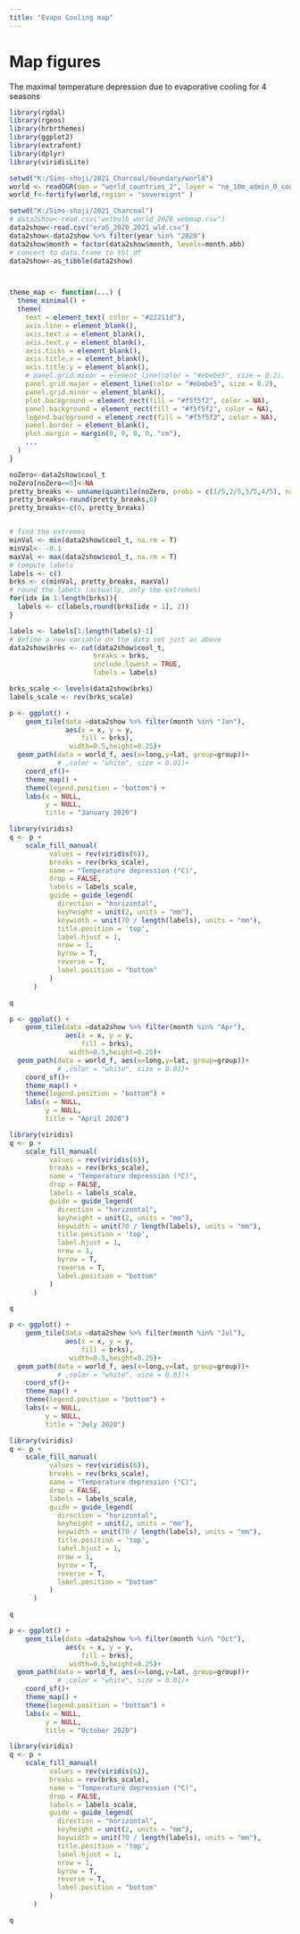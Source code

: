 ---
title: "Evapo Cooling map"
---
# Map figures

The maximal temperature depression due to evaporative cooling for 4 seasons
```{r, echo=FALSE, message=FALSE, results='hide',warning=FALSE}
library(rgdal)
library(rgeos)
library(hrbrthemes)
library(ggplot2)
library(extrafont) 
library(dplyr)
library(viridisLite)

setwd("K:/Sims-shoji/2021_Charcoal/boundary/world")
world <- readOGR(dsn = "world_countries_2", layer = "ne_10m_admin_0_countries")
world_f<-fortify(world,region = "sovereignt" )
```


```{r,  echo=FALSE, message=FALSE, results='hide',warning=FALSE}
setwd("K:/Sims-shoji/2021_Charcoal")
# data2show<-read.csv("wetbulb_world_2020_webmap.csv")
data2show<-read.csv("era5_2020_2021_wld.csv")
data2show<-data2show %>% filter(year %in% "2020")
data2show$month = factor(data2show$month, levels=month.abb)
# concert to data.frame to tbl_df
data2show<-as_tibble(data2show)



theme_map <- function(...) {
  theme_minimal() +
  theme(
    text = element_text( color = "#22211d"),
    axis.line = element_blank(),
    axis.text.x = element_blank(),
    axis.text.y = element_blank(),
    axis.ticks = element_blank(),
    axis.title.x = element_blank(),
    axis.title.y = element_blank(),
    # panel.grid.minor = element_line(color = "#ebebe5", size = 0.2),
    panel.grid.major = element_line(color = "#ebebe5", size = 0.2),
    panel.grid.minor = element_blank(),
    plot.background = element_rect(fill = "#f5f5f2", color = NA), 
    panel.background = element_rect(fill = "#f5f5f2", color = NA), 
    legend.background = element_rect(fill = "#f5f5f2", color = NA),
    panel.border = element_blank(),
    plot.margin = margin(0, 0, 0, 0, "cm"),
    ...
  )
}

noZero<-data2show$cool_t
noZero[noZero==0]<-NA
pretty_breaks <- unname(quantile(noZero, probs = c(1/5,2/5,3/5,4/5), na.rm=TRUE))
pretty_breaks<-round(pretty_breaks,0)
pretty_breaks<-c(0, pretty_breaks)


# find the extremes
minVal <- min(data2show$cool_t, na.rm = T)
minVal<- -0.1
maxVal <- max(data2show$cool_t, na.rm = T)
# compute labels
labels <- c()
brks <- c(minVal, pretty_breaks, maxVal)
# round the labels (actually, only the extremes)
for(idx in 1:length(brks)){
  labels <- c(labels,round(brks[idx + 1], 2))
}

labels <- labels[1:length(labels)-1]
# define a new variable on the data set just as above
data2show$brks <- cut(data2show$cool_t, 
                     breaks = brks, 
                     include.lowest = TRUE, 
                     labels = labels)

brks_scale <- levels(data2show$brks)
labels_scale <- rev(brks_scale)
```


```{r out.width='100%', echo=FALSE}
p <- ggplot() +
    geom_tile(data =data2show %>% filter(month %in% "Jan"),  
              aes(x = x, y = y,
                  fill = brks),
               width=0.5,height=0.25)+
  geom_path(data = world_f, aes(x=long,y=lat, group=group))+
            # ,color = "white", size = 0.01)+
    coord_sf()+
    theme_map() +
    theme(legend.position = "bottom") +
    labs(x = NULL, 
         y = NULL, 
         title = "January 2020")

library(viridis)
q <- p +
    scale_fill_manual(
          values = rev(viridis(6)),
          breaks = rev(brks_scale),
          name = "Temperature depression (°C)",
          drop = FALSE,
          labels = labels_scale,
          guide = guide_legend(
            direction = "horizontal",
            keyheight = unit(2, units = "mm"),
            keywidth = unit(70 / length(labels), units = "mm"),
            title.position = 'top',
            label.hjust = 1,
            nrow = 1,
            byrow = T,
            reverse = T,
            label.position = "bottom"
          )
      )

q
```
```{r out.width='100%', echo=FALSE}
p <- ggplot() +
    geom_tile(data =data2show %>% filter(month %in% "Apr"),  
              aes(x = x, y = y,
                  fill = brks),
               width=0.5,height=0.25)+
  geom_path(data = world_f, aes(x=long,y=lat, group=group))+
            # ,color = "white", size = 0.01)+
    coord_sf()+
    theme_map() +
    theme(legend.position = "bottom") +
    labs(x = NULL, 
         y = NULL, 
         title = "April 2020")

library(viridis)
q <- p +
    scale_fill_manual(
          values = rev(viridis(6)),
          breaks = rev(brks_scale),
          name = "Temperature depression (°C)",
          drop = FALSE,
          labels = labels_scale,
          guide = guide_legend(
            direction = "horizontal",
            keyheight = unit(2, units = "mm"),
            keywidth = unit(70 / length(labels), units = "mm"),
            title.position = 'top',
            label.hjust = 1,
            nrow = 1,
            byrow = T,
            reverse = T,
            label.position = "bottom"
          )
      )

q
```



```{r out.width='100%', echo=FALSE}
p <- ggplot() +
    geom_tile(data =data2show %>% filter(month %in% "Jul"),  
              aes(x = x, y = y,
                  fill = brks),
               width=0.5,height=0.25)+
  geom_path(data = world_f, aes(x=long,y=lat, group=group))+
            # ,color = "white", size = 0.01)+
    coord_sf()+
    theme_map() +
    theme(legend.position = "bottom") +
    labs(x = NULL, 
         y = NULL, 
         title = "July 2020")

library(viridis)
q <- p +
    scale_fill_manual(
          values = rev(viridis(6)),
          breaks = rev(brks_scale),
          name = "Temperature depression (°C)",
          drop = FALSE,
          labels = labels_scale,
          guide = guide_legend(
            direction = "horizontal",
            keyheight = unit(2, units = "mm"),
            keywidth = unit(70 / length(labels), units = "mm"),
            title.position = 'top',
            label.hjust = 1,
            nrow = 1,
            byrow = T,
            reverse = T,
            label.position = "bottom"
          )
      )

q
```


```{r out.width='100%', echo=FALSE}
p <- ggplot() +
    geom_tile(data =data2show %>% filter(month %in% "Oct"),  
              aes(x = x, y = y,
                  fill = brks),
               width=0.5,height=0.25)+
  geom_path(data = world_f, aes(x=long,y=lat, group=group))+
            # ,color = "white", size = 0.01)+
    coord_sf()+
    theme_map() +
    theme(legend.position = "bottom") +
    labs(x = NULL, 
         y = NULL, 
         title = "October 2020")

library(viridis)
q <- p +
    scale_fill_manual(
          values = rev(viridis(6)),
          breaks = rev(brks_scale),
          name = "Temperature depression (°C)",
          drop = FALSE,
          labels = labels_scale,
          guide = guide_legend(
            direction = "horizontal",
            keyheight = unit(2, units = "mm"),
            keywidth = unit(70 / length(labels), units = "mm"),
            title.position = 'top',
            label.hjust = 1,
            nrow = 1,
            byrow = T,
            reverse = T,
            label.position = "bottom"
          )
      )

q
```


